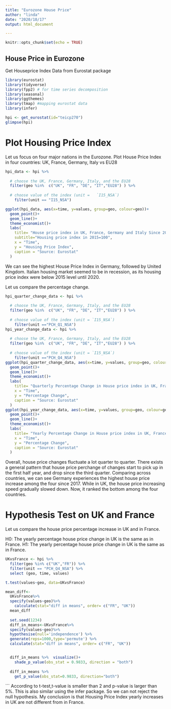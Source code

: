 ```yaml
---
title: "Eurozone House Price"
author: "linda"
date: "2020/10/17"
output: html_document

---
```


```r
knitr::opts_chunk$set(echo = TRUE)
```

## House Price in Eurozone
Get Houseprice Index Data from Eurostat package
```r
library(eurostat)
library(tidyverse)
library(fpp2) # for time series decomposition
library(seasonal)
library(ggthemes)
library(tmap) #mapping eurostat data
library(infer)
```
```r
hpi <- get_eurostat(id="teicp270")
glimpse(hpi)
```

# Plot Housing Price Index
Let us focus on four major nations in the Eurozone.
Plot House Price Index in four countries: UK, France, Germany, Italy vs EU28
```r
hpi_data <- hpi %>% 
  
  # choose the UK, France, Germany, Italy, and the EU28
  filter(geo %in%  c("UK", "FR", "DE", "IT","EU28") ) %>%  
  
  # choose value of the index (unit =   `I15_NSA`) 
    filter(unit == "I15_NSA")

ggplot(hpi_data, aes(x=time, y=values, group=geo, colour=geo))+
  geom_point()+
  geom_line()+
  theme_economist()+
  labs(
    title= "House price index in UK, France, Germany and Italy Since 2017",
    subtitle="Housing price index in 2015=100",
    x = "Time",
    y = "Housing Price Index", 
    caption = "Source: Eurostat"
  )
```
We can see the highest House Price Index in Germany, followed by United Kingdom. Italian housing market seemed to be in recession, as its housing price index were below 2015 level until 2020.

Let us compare the percentage change.
```r
hpi_quarter_change_data <- hpi %>% 
  
  # choose the UK, France, Germany, Italy, and the EU28
  filter(geo %in%  c("UK", "FR", "DE", "IT","EU28") ) %>%  
  
  # choose value of the index (unit = `I15_NSA`) 
    filter(unit =="PCH_Q1_NSA")
hpi_year_change_data <- hpi %>% 
  
  # choose the UK, France, Germany, Italy, and the EU28
  filter(geo %in%  c("UK", "FR", "DE", "IT","EU28") ) %>%  
  
  # choose value of the index (unit = `I15_NSA`) 
    filter(unit =="PCH_Q4_NSA")
ggplot(hpi_quarter_change_data, aes(x=time, y=values, group=geo, colour=geo))+
  geom_point()+
  geom_line()+
  theme_economist()+
  labs(
    title= "Quarterly Percentage Change in House price index in UK, France, Germany and Italy",
    x = "Time",
    y = "Percentage Change", 
    caption = "Source: Eurostat"
  )
ggplot(hpi_year_change_data, aes(x=time, y=values, group=geo, colour=geo))+
  geom_point()+
  geom_line()+
  theme_economist()+
  labs(
    title= "Yearly Percentage Change in House price index in UK, France, Germany and Italy",
    x = "Time",
    y = "Percentage Change", 
    caption = "Source: Eurostat"
  )
```
Overall, house price changes fluctuate a lot quarter to quarter. There exists a general pattern that house price perchange of changes start to pick up in the first half year, and drop since the third quarter.
Comparing across countries, we can see Germany experiences the highest house price increase among the four since 2017. While in UK, the house price increasing speed gradually slowed down. Now, it ranked the bottom among the four countries.

# Hypothesis Test on UK and France
Let us compare the house price percentage increase in UK and in France.

H0: The yearly percentage house price change in UK is the same as in France.
H1: The yearly percentage house price change in UK is the same as in France.
```r
UKvsFrance <- hpi %>% 
  filter(geo %in% c("UK","FR")) %>%  
  filter(unit == "PCH_Q4_NSA") %>% 
  select (geo, time, values) 

t.test(values~geo, data=UKvsFrance)

mean_diff<-  
  UKvsFrance%>%
  specify(values~geo)%>%
    calculate(stat="diff in means", order= c("FR", "UK"))
  mean_diff
  
  set.seed(1234)
  diff_in_means<-UKvsFrance%>%
  specify(values~geo)%>%
  hypothesise(null='independence') %>% 
  generate(reps=1000,type='permute') %>% 
  calculate(stat="diff in means", order= c("FR", "UK"))


  diff_in_means %>%  visualize()+
    shade_p_value(obs_stat = 0.9833, direction = "both")
  
  diff_in_means %>%
    get_p_value(obs_stat=0.9833, direction="both")
```
```
According to t-test,t-value is smaller than 2 and p-value is larger than 5%.
This is also similar using the infer package.
So we can not reject the null hypothesis.
My conclusion is that Housing Price Index yearly increases in UK are not different from in France.
